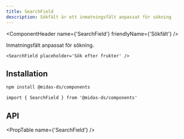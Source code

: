 ```yaml
---
title: SearchField
description: Sökfält är ett inmatningsfält anpassat för sökning
---
```



<ComponentHeader
  name={'SearchField'}
  friendlyName={'Sökfält'}
/>

Inmatningsfält anpassat för sökning.

```tsx
<SearchField placeholder='Sök efter frukter' />
```

<div className='card'>
  <SearchField placeholder='Sök efter frukter' />
</div>

## Installation

```bash npm2yarn
npm install @midas-ds/components
```

```tsx
import { SearchField } from '@midas-ds/components'
```

## API

<PropTable name={'SearchField'} />
